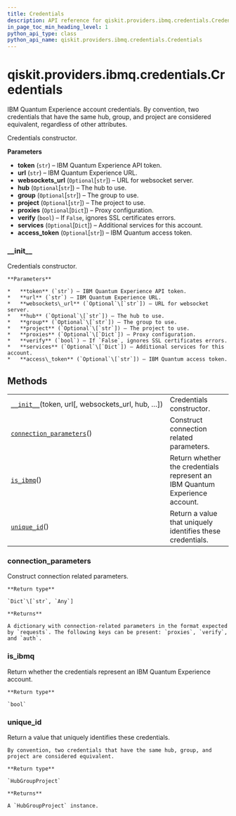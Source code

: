 ```yaml
---
title: Credentials
description: API reference for qiskit.providers.ibmq.credentials.Credentials
in_page_toc_min_heading_level: 1
python_api_type: class
python_api_name: qiskit.providers.ibmq.credentials.Credentials
---
```


# qiskit.providers.ibmq.credentials.Credentials

<Class id="qiskit.providers.ibmq.credentials.Credentials" github="https://github.com/qiskit/qiskit-ibmq-provider/tree/stable/0.15/qiskit/providers/ibmq/credentials/credentials.py" signature="Credentials(token, url, websockets_url=None, hub=None, group=None, project=None, proxies=None, verify=True, services=None, access_token=None)">
  IBM Quantum Experience account credentials.

  <Admonition title="Note" type="note">
    By convention, two credentials that have the same hub, group, and project are considered equivalent, regardless of other attributes.
  </Admonition>

  Credentials constructor.

  **Parameters**

  *   **token** (`str`) – IBM Quantum Experience API token.
  *   **url** (`str`) – IBM Quantum Experience URL.
  *   **websockets\_url** (`Optional`\[`str`]) – URL for websocket server.
  *   **hub** (`Optional`\[`str`]) – The hub to use.
  *   **group** (`Optional`\[`str`]) – The group to use.
  *   **project** (`Optional`\[`str`]) – The project to use.
  *   **proxies** (`Optional`\[`Dict`]) – Proxy configuration.
  *   **verify** (`bool`) – If `False`, ignores SSL certificates errors.
  *   **services** (`Optional`\[`Dict`]) – Additional services for this account.
  *   **access\_token** (`Optional`\[`str`]) – IBM Quantum access token.

  ### \_\_init\_\_

  <Function id="qiskit.providers.ibmq.credentials.Credentials.__init__" name="__init__" signature="__init__(token, url, websockets_url=None, hub=None, group=None, project=None, proxies=None, verify=True, services=None, access_token=None)">
    Credentials constructor.

    **Parameters**

    *   **token** (`str`) – IBM Quantum Experience API token.
    *   **url** (`str`) – IBM Quantum Experience URL.
    *   **websockets\_url** (`Optional`\[`str`]) – URL for websocket server.
    *   **hub** (`Optional`\[`str`]) – The hub to use.
    *   **group** (`Optional`\[`str`]) – The group to use.
    *   **project** (`Optional`\[`str`]) – The project to use.
    *   **proxies** (`Optional`\[`Dict`]) – Proxy configuration.
    *   **verify** (`bool`) – If `False`, ignores SSL certificates errors.
    *   **services** (`Optional`\[`Dict`]) – Additional services for this account.
    *   **access\_token** (`Optional`\[`str`]) – IBM Quantum access token.
  </Function>

  ## Methods

  |                                                                                                                                                                         |                                                                             |
  | ----------------------------------------------------------------------------------------------------------------------------------------------------------------------- | --------------------------------------------------------------------------- |
  | [`__init__`](#qiskit.providers.ibmq.credentials.Credentials.__init__ "qiskit.providers.ibmq.credentials.Credentials.__init__")(token, url\[, websockets\_url, hub, …])  | Credentials constructor.                                                    |
  | [`connection_parameters`](#qiskit.providers.ibmq.credentials.Credentials.connection_parameters "qiskit.providers.ibmq.credentials.Credentials.connection_parameters")() | Construct connection related parameters.                                    |
  | [`is_ibmq`](#qiskit.providers.ibmq.credentials.Credentials.is_ibmq "qiskit.providers.ibmq.credentials.Credentials.is_ibmq")()                                           | Return whether the credentials represent an IBM Quantum Experience account. |
  | [`unique_id`](#qiskit.providers.ibmq.credentials.Credentials.unique_id "qiskit.providers.ibmq.credentials.Credentials.unique_id")()                                     | Return a value that uniquely identifies these credentials.                  |

  ### connection\_parameters

  <Function id="qiskit.providers.ibmq.credentials.Credentials.connection_parameters" name="connection_parameters" signature="connection_parameters()">
    Construct connection related parameters.

    **Return type**

    `Dict`\[`str`, `Any`]

    **Returns**

    A dictionary with connection-related parameters in the format expected by `requests`. The following keys can be present: `proxies`, `verify`, and `auth`.
  </Function>

  ### is\_ibmq

  <Function id="qiskit.providers.ibmq.credentials.Credentials.is_ibmq" name="is_ibmq" signature="is_ibmq()">
    Return whether the credentials represent an IBM Quantum Experience account.

    **Return type**

    `bool`
  </Function>

  ### unique\_id

  <Function id="qiskit.providers.ibmq.credentials.Credentials.unique_id" name="unique_id" signature="unique_id()">
    Return a value that uniquely identifies these credentials.

    By convention, two credentials that have the same hub, group, and project are considered equivalent.

    **Return type**

    `HubGroupProject`

    **Returns**

    A `HubGroupProject` instance.
  </Function>
</Class>

